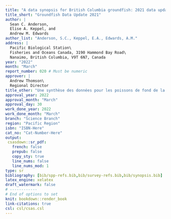 ```yaml
---
title: "A data synopsis for British Columbia groundfish: 2021 data update"
title_short: "Groundfish Data Update 2021"
author: |
  Sean C. Anderson,
  Elise A. Keppel, and
  Andrew M. Edwards
author_list: "Anderson, S.C., Keppel, E.A., Edwards, A.M."
address: |
  Pacific Biological Station\
  Fisheries and Oceans Canada, 3190 Hammond Bay Road\
  Nanaimo, British Columbia, V9T 6N7, Canada
year: "2022"
month: "March"
report_number: 020 # Must be numeric
approver: |
  Andrew Thomson\
  Regional Director
title_other: "Une synthèse des données pour les poissons de fond de la Colombie-Britannique : mise à jour des données de 2021"
approval_year: 2022
approval_month: "March"
approval_day: 30
work_done_year: 2022
work_done_month: "March"
branch: "Science Branch"
region: "Pacific Region"
isbn: "ISBN-Here"
cat_no: "Cat-Number-Here"
output:
 csasdown::sr_pdf:
   french: false
   prepub: false
   copy_sty: true
   line_nums: false
   line_nums_mod: 1
type: sr
bibliography: [bib/spp-refs.bib,bib/survey-refs.bib,bib/synopsis.bib]
latex_engine: xelatex
draft_watermark: false
# ------------
# End of options to set
knit: bookdown::render_book
link-citations: true
csl: csl/csas.csl
---
```



